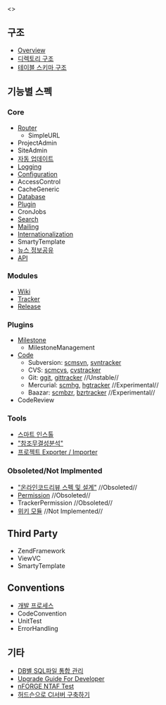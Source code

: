 <<TableOfContents>>

== 구조 ==
* [[Overview]]
* [[DirectoryStructure|디렉토리 구조]]
* [[nforge_schema|테이블 스키마 구조]]

== 기능별 스펙 ==
=== Core ===
* [[Router]]
** SimpleURL
* ProjectAdmin
* SiteAdmin
* [[NforgeUpdate|자동 업데이트]]
* [[Logging]]
* [[Configuration]]
* AccessControl
* CacheGeneric
* [[Database]]
* [[Plugin]]
* CronJobs
* [[Search]]
* [[Mailing]]
* [[Internationalization]]
* SmartyTemplate
* [[NforgeSiteInformationShare|뉴스 정보공유]]
* [[API]]

=== Modules ===
* [[Wiki]]
* [[Tracker]]
* [[Release]]

=== Plugins ===
* [[Milestone]]
** MilestoneManagement
* [[Code]]
** Subversion: [[scmsvn]], [[svntracker]]
** CVS: [[scmcvs]], [[cvstracker]]
** Git: [[ggit]], [[gittracker]] //Unstable//
** Mercurial: [[scmhg]], [[hgtracker]]  //Experimental//
** Baazar: [[scmbzr]], [[bzrtracker]] //Experimental//
* CodeReview

=== Tools ===
* [[SmartInstall|스마트 인스톨]]
* [["참조무결성분석"]]
* [[project_exporter_importer|프로젝트 Exporter / Importer]]

=== Obsoleted/Not Implmented ===
* [["온라인코드리뷰 스펙 및 설계"]] //Obsoleted//
* [[Permission]] //Obsoleted//
* TrackerPermission //Obsoleted//
* [[WikiModule|위키 모듈]] //Not Implemented//

== Third Party ==
* ZendFramework
* ViewVC
* SmartyTemplate

== Conventions ==
* [[DevelopmentProcess|개발 프로세스]]
* CodeConvention
* UnitTest
* ErrorHandling

== 기타 ==
* [[UnifiedDB|DB별 SQL파일 통합 관리]]
* [[NewUpgrade|Upgrade Guide For Developer]] 
* [[NforgeNtafTest|nFORGE NTAF Test]]
* [[ContiguousIntegrationUsingHudson|허드슨으로 CI서버 구축하기]]
